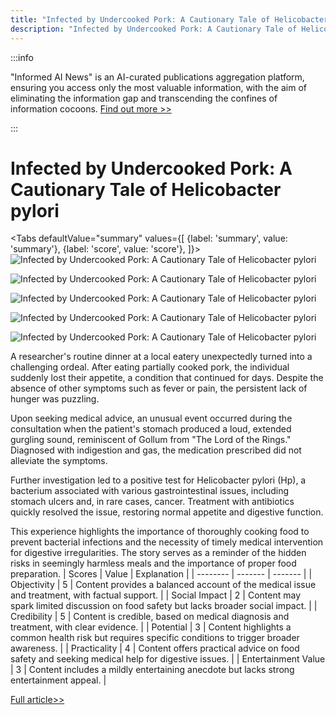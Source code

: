 ```yaml
---
title: "Infected by Undercooked Pork: A Cautionary Tale of Helicobacter pylori"
description: "Infected by Undercooked Pork: A Cautionary Tale of Helicobacter pylori"
---
```



:::info

"Informed AI News" is an AI-curated publications aggregation platform, ensuring you access only the most valuable information, with the aim of eliminating the information gap and transcending the confines of information cocoons.  [Find out more >>](/docs/guides)

:::

# Infected by Undercooked Pork: A Cautionary Tale of Helicobacter pylori


<Tabs
	defaultValue="summary"
	values={[
	{label: 'summary', value: 'summary'},
	{label: 'score', value: 'score'},
]}>
<TabItem value="summary">
<img
  src="https://image.informedainews.com/2024/06/Foo-BZg-1717551955-0.jpg"
  alt="Infected by Undercooked Pork: A Cautionary Tale of Helicobacter pylori"
/>

<img
  src="https://image.informedainews.com/2024/06/Foo-wbJ-1717551955-1.jpg"
  alt="Infected by Undercooked Pork: A Cautionary Tale of Helicobacter pylori"
/>

<img
  src="https://image.informedainews.com/2024/06/Foo-d7M-1717551955-2.jpg"
  alt="Infected by Undercooked Pork: A Cautionary Tale of Helicobacter pylori"
/>

<img
  src="https://image.informedainews.com/2024/06/Foo-Kb2-1717551955-3.jpg"
  alt="Infected by Undercooked Pork: A Cautionary Tale of Helicobacter pylori"
/>

<img
  src="https://image.informedainews.com/2024/06/Foo-ceb-1717551955-4.jpg"
  alt="Infected by Undercooked Pork: A Cautionary Tale of Helicobacter pylori"
/>



A researcher's routine dinner at a local eatery unexpectedly turned into a challenging ordeal. After eating partially cooked pork, the individual suddenly lost their appetite, a condition that continued for days. Despite the absence of other symptoms such as fever or pain, the persistent lack of hunger was puzzling.

Upon seeking medical advice, an unusual event occurred during the consultation when the patient's stomach produced a loud, extended gurgling sound, reminiscent of Gollum from "The Lord of the Rings." Diagnosed with indigestion and gas, the medication prescribed did not alleviate the symptoms.

Further investigation led to a positive test for Helicobacter pylori (Hp), a bacterium associated with various gastrointestinal issues, including stomach ulcers and, in rare cases, cancer. Treatment with antibiotics quickly resolved the issue, restoring normal appetite and digestive function.

This experience highlights the importance of thoroughly cooking food to prevent bacterial infections and the necessity of timely medical intervention for digestive irregularities. The story serves as a reminder of the hidden risks in seemingly harmless meals and the importance of proper food preparation.
</TabItem>
<TabItem value="score">
	| Scores     | Value   | Explanation |
	| -------- | ------- | ------- |
	| Objectivity  | 5    | Content provides a balanced account of the medical issue and treatment, with factual support.    |
	| Social Impact | 2     | Content may spark limited discussion on food safety but lacks broader social impact.    |
	| Credibility    | 5    | Content is credible, based on medical diagnosis and treatment, with clear evidence.    |
	| Potential    | 3    | Content highlights a common health risk but requires specific conditions to trigger broader awareness.    |
	| Practicality    | 4    | Content offers practical advice on food safety and seeking medical help for digestive issues.    |
	| Entertainment Value    | 3    | Content includes a mildly entertaining anecdote but lacks strong entertainment appeal.    |
</TabItem>
</Tabs>

[Full article>>](https://www.guokr.com/article/465581/)
